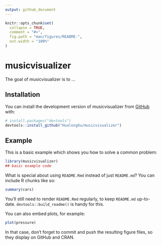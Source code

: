 ```yaml
---
output: github_document
---
```


<!-- README.md is generated from README.Rmd. Please edit that file -->

```r
knitr::opts_chunk$set(
  collapse = TRUE,
  comment = "#>",
  fig.path = "man/figures/README-",
  out.width = "100%"
)
```

# musicvisualizer

<!-- badges: start -->
<!-- badges: end -->

The goal of musicvisualizer is to ...

## Installation

You can install the development version of musicvisualizer from [GitHub](https://github.com/) with:

``` r
# install.packages("devtools")
devtools::install_github("HualongXu/musicvisualizer")
```

## Example

This is a basic example which shows you how to solve a common problem:

```r
library(musicvisualizer)
## basic example code
```

What is special about using `README.Rmd` instead of just `README.md`? You can include R chunks like so:

```r
summary(cars)
```

You'll still need to render `README.Rmd` regularly, to keep `README.md` up-to-date. `devtools::build_readme()` is handy for this.

You can also embed plots, for example:

```r
plot(pressure)
```

In that case, don't forget to commit and push the resulting figure files, so they display on GitHub and CRAN.
